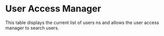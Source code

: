

<Meta of={UserAccessManager} />

# User Access Manager

This table displays the current list of users ns and allows the user access manager to search users.

<ArgTypes />
